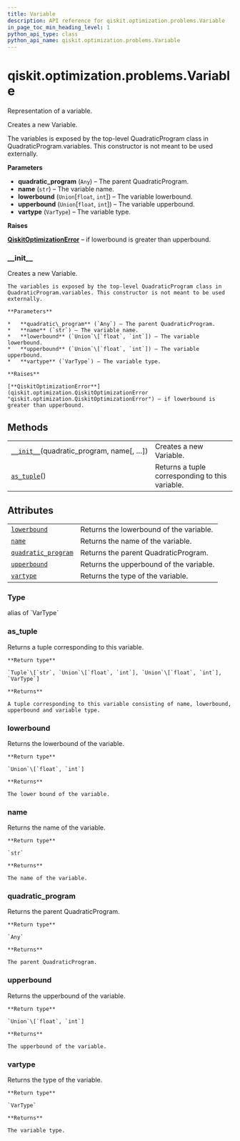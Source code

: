 ```yaml
---
title: Variable
description: API reference for qiskit.optimization.problems.Variable
in_page_toc_min_heading_level: 1
python_api_type: class
python_api_name: qiskit.optimization.problems.Variable
---
```


<span id="qiskit-optimization-problems-variable" />

# qiskit.optimization.problems.Variable

<Class id="qiskit.optimization.problems.Variable" isDedicatedPage={true} github="https://github.com/qiskit-community/qiskit-aqua/tree/stable/0.8/qiskit/optimization/problems/variable.py" signature="Variable(quadratic_program, name, lowerbound=0, upperbound=1e+20, vartype=<VarType.CONTINUOUS: 0>)" modifiers="class">
  Representation of a variable.

  Creates a new Variable.

  The variables is exposed by the top-level QuadraticProgram class in QuadraticProgram.variables. This constructor is not meant to be used externally.

  **Parameters**

  *   **quadratic\_program** (`Any`) – The parent QuadraticProgram.
  *   **name** (`str`) – The variable name.
  *   **lowerbound** (`Union`\[`float`, `int`]) – The variable lowerbound.
  *   **upperbound** (`Union`\[`float`, `int`]) – The variable upperbound.
  *   **vartype** (`VarType`) – The variable type.

  **Raises**

  [**QiskitOptimizationError**](qiskit.optimization.QiskitOptimizationError "qiskit.optimization.QiskitOptimizationError") – if lowerbound is greater than upperbound.

  ### \_\_init\_\_

  <Function id="qiskit.optimization.problems.Variable.__init__" signature="__init__(quadratic_program, name, lowerbound=0, upperbound=1e+20, vartype=<VarType.CONTINUOUS: 0>)">
    Creates a new Variable.

    The variables is exposed by the top-level QuadraticProgram class in QuadraticProgram.variables. This constructor is not meant to be used externally.

    **Parameters**

    *   **quadratic\_program** (`Any`) – The parent QuadraticProgram.
    *   **name** (`str`) – The variable name.
    *   **lowerbound** (`Union`\[`float`, `int`]) – The variable lowerbound.
    *   **upperbound** (`Union`\[`float`, `int`]) – The variable upperbound.
    *   **vartype** (`VarType`) – The variable type.

    **Raises**

    [**QiskitOptimizationError**](qiskit.optimization.QiskitOptimizationError "qiskit.optimization.QiskitOptimizationError") – if lowerbound is greater than upperbound.
  </Function>

  ## Methods

  |                                                                                                                                                |                                                 |
  | ---------------------------------------------------------------------------------------------------------------------------------------------- | ----------------------------------------------- |
  | [`__init__`](#qiskit.optimization.problems.Variable.__init__ "qiskit.optimization.problems.Variable.__init__")(quadratic\_program, name\[, …]) | Creates a new Variable.                         |
  | [`as_tuple`](#qiskit.optimization.problems.Variable.as_tuple "qiskit.optimization.problems.Variable.as_tuple")()                               | Returns a tuple corresponding to this variable. |

  ## Attributes

  |                                                                                                                                           |                                         |
  | ----------------------------------------------------------------------------------------------------------------------------------------- | --------------------------------------- |
  | [`lowerbound`](#qiskit.optimization.problems.Variable.lowerbound "qiskit.optimization.problems.Variable.lowerbound")                      | Returns the lowerbound of the variable. |
  | [`name`](#qiskit.optimization.problems.Variable.name "qiskit.optimization.problems.Variable.name")                                        | Returns the name of the variable.       |
  | [`quadratic_program`](#qiskit.optimization.problems.Variable.quadratic_program "qiskit.optimization.problems.Variable.quadratic_program") | Returns the parent QuadraticProgram.    |
  | [`upperbound`](#qiskit.optimization.problems.Variable.upperbound "qiskit.optimization.problems.Variable.upperbound")                      | Returns the upperbound of the variable. |
  | [`vartype`](#qiskit.optimization.problems.Variable.vartype "qiskit.optimization.problems.Variable.vartype")                               | Returns the type of the variable.       |

  ### Type

  <Attribute id="qiskit.optimization.problems.Variable.Type">
    alias of `VarType`
  </Attribute>

  ### as\_tuple

  <Function id="qiskit.optimization.problems.Variable.as_tuple" signature="as_tuple()">
    Returns a tuple corresponding to this variable.

    **Return type**

    `Tuple`\[`str`, `Union`\[`float`, `int`], `Union`\[`float`, `int`], `VarType`]

    **Returns**

    A tuple corresponding to this variable consisting of name, lowerbound, upperbound and variable type.
  </Function>

  ### lowerbound

  <Attribute id="qiskit.optimization.problems.Variable.lowerbound">
    Returns the lowerbound of the variable.

    **Return type**

    `Union`\[`float`, `int`]

    **Returns**

    The lower bound of the variable.
  </Attribute>

  ### name

  <Attribute id="qiskit.optimization.problems.Variable.name">
    Returns the name of the variable.

    **Return type**

    `str`

    **Returns**

    The name of the variable.
  </Attribute>

  ### quadratic\_program

  <Attribute id="qiskit.optimization.problems.Variable.quadratic_program">
    Returns the parent QuadraticProgram.

    **Return type**

    `Any`

    **Returns**

    The parent QuadraticProgram.
  </Attribute>

  ### upperbound

  <Attribute id="qiskit.optimization.problems.Variable.upperbound">
    Returns the upperbound of the variable.

    **Return type**

    `Union`\[`float`, `int`]

    **Returns**

    The upperbound of the variable.
  </Attribute>

  ### vartype

  <Attribute id="qiskit.optimization.problems.Variable.vartype">
    Returns the type of the variable.

    **Return type**

    `VarType`

    **Returns**

    The variable type.
  </Attribute>
</Class>


